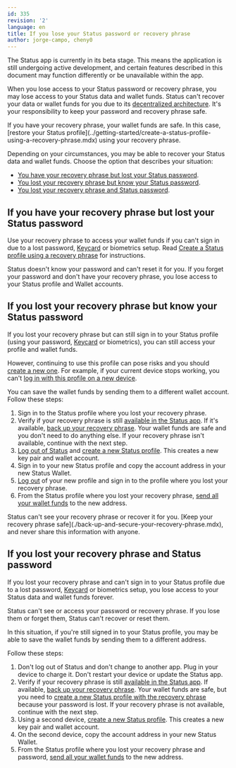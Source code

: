 ```yaml
---
id: 335
revision: '2'
language: en
title: If you lose your Status password or recovery phrase
author: jorge-campo, cheny0
---
```


<Admonition type="beta" status="Status app is currently in beta stage">
  The Status app is currently in its beta stage. This means the application is still undergoing active development, and certain features described in this document may function differently or be unavailable within the app.
</Admonition>

When you lose access to your Status password or recovery phrase, you may lose access to your Status data and wallet funds. Status can't recover your data or wallet funds for you due to its [decentralized architecture](../getting-started/what-is-status.mdx). It's your responsibility to keep your password and recovery phrase safe.

<Admonition type="info">
  If you have your recovery phrase, your wallet funds are safe. In this case, [restore your Status profile](../getting-started/create-a-status-profile-using-a-recovery-phrase.mdx) using your recovery phrase.
</Admonition>

Depending on your circumstances, you may be able to recover your Status data and wallet funds. Choose the option that describes your situation:

- [You have your recovery phrase but lost your Status password](#if-you-have-your-recovery-phrase-but-lost-your-status-password).
- [You lost your recovery phrase but know your Status password](#if-you-lost-your-recovery-phrase-but-know-your-status-password).
- [You lost your recovery phrase and Status password](#if-you-lost-your-recovery-phrase-and-status-password).

## If you have your recovery phrase but lost your Status password

Use your recovery phrase to access your wallet funds if you can't sign in due to a lost password, [Keycard](../keycard/keycard-your-quick-start-guide.mdx) or biometrics setup. Read [Create a Status profile using a recovery phrase](../getting-started/create-a-status-profile-using-a-recovery-phrase.mdx) for instructions.

<Admonition type="caution">
  Status doesn't know your password and can't reset it for you. If you forget your password and don't have your recovery phrase, you lose access to your Status profile and Wallet accounts.
</Admonition>

## If you lost your recovery phrase but know your Status password

If you lost your recovery phrase but can still sign in to your Status profile (using your password, [Keycard](../keycard/keycard-your-quick-start-guide.mdx) or biometrics), you can still access your profile and wallet funds.

However, continuing to use this profile can pose risks and you should [create a new one](../getting-started/run-the-status-app-for-the-first-time.mdx). For example, if your current device stops working, you can't [log in with this profile on a new device](./sign-in-to-your-status-profile-on-a-new-device.mdx).

You can save the wallet funds by sending them to a different wallet account. Follow these steps:

1. Sign in to the Status profile where you lost your recovery phrase.
1. Verify if your recovery phrase is still [available in the Status app](./back-up-and-secure-your-recovery-phrase.mdx#back-up-your-recovery-phrase). If it's available, [back up your recovery phrase](./back-up-and-secure-your-recovery-phrase.mdx#back-up-your-recovery-phrase). Your wallet funds are safe and you don't need to do anything else. If your recovery phrase isn't available, continue with the next step.
1. [Log out of Status](./log-out-of-status.mdx) and [create a new Status profile](../getting-started/run-the-status-app-for-the-first-time.mdx). This creates a new key pair and wallet account.
1. Sign in to your new Status profile and copy the account address in your new Status Wallet.
1. [Log out](./log-out-of-status.mdx) of your new profile and sign in to the profile where you lost your recovery phrase.
1. From the Status profile where you lost your recovery phrase, [send all your wallet funds](../wallet/send-crypto-to-someone.mdx) to the new address.

<Admonition type="caution">
  Status can't see your recovery phrase or recover it for you. [Keep your recovery phrase safe](./back-up-and-secure-your-recovery-phrase.mdx), and never share this information with anyone.
</Admonition>

## If you lost your recovery phrase and Status password

If you lost your recovery phrase and can't sign in to your Status profile due to a lost password, [Keycard](../keycard/keycard-your-quick-start-guide.mdx) or biometrics setup, you lose access to your Status data and wallet funds forever.

<Admonition type="caution">
  Status can't see or access your password or recovery phrase. If you lose them or forget them, Status can't recover or reset them.
</Admonition>

In this situation, if you're still signed in to your Status profile, you may be able to save the wallet funds by sending them to a different address.

Follow these steps:

1. Don't log out of Status and don't change to another app. Plug in your device to charge it. Don't restart your device or update the Status app.
1. Verify if your recovery phrase is still [available in the Status app](./back-up-and-secure-your-recovery-phrase.mdx#back-up-your-recovery-phrase). If available, [back up your recovery phrase](./back-up-and-secure-your-recovery-phrase.mdx#back-up-your-recovery-phrase). Your wallet funds are safe, but you need to [create a new Status profile with the recovery phrase](../getting-started/create-a-status-profile-using-a-recovery-phrase.mdx) because your password is lost. If your recovery phrase is not available, continue with the next step.
1. Using a second device, [create a new Status profile](../getting-started/run-the-status-app-for-the-first-time.mdx). This creates a new key pair and wallet account.
1. On the second device, copy the account address in your new Status Wallet.
1. From the Status profile where you lost your recovery phrase and password, [send all your wallet funds](../wallet/send-crypto-to-someone.mdx) to the new address.
